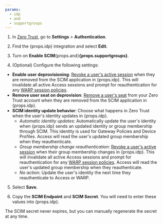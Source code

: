 ```yaml
---
params:
  - idp
  - and
  - supportgroups
---
```



1. In [Zero Trust](https://one.dash.cloudflare.com), go to **Settings** > **Authentication**.

2. Find the {props.idp} integration and select **Edit**.

3. Turn on **Enable SCIM**{props.and}**{props.supportgroups}**.

4. (Optional) Configure the following settings:

* **Enable user deprovisioning**: [Revoke a user's active session](/cloudflare-one/identity/users/session-management/#per-user) when they are removed from the SCIM application in {props.idp}. This will invalidate all active Access sessions and prompt for reauthentication for any [WARP session policies](/cloudflare-one/connections/connect-devices/warp/configure-warp/warp-sessions/).
* **Remove user seat on deprovision**: [Remove a user's seat](/cloudflare-one/identity/users/seat-management/) from your Zero Trust account when they are removed from the SCIM application in {props.idp}.
* **SCIM identity update behavior**: Choose what happens in Zero Trust when the user's identity updates in {props.idp}.
	- _Automatic identity updates_: Automatically update the user's identity when {props.idp} sends an updated identity or group membership through SCIM. This identity is used for Gateway Policies and Device Profiles. Access will read the user's updated group membership when they reauthenticate.
	- _Group membership change reauthentication_: [Revoke a user's active session](/cloudflare-one/identity/users/session-management/#per-user) when their group membership changes in {props.idp}. This will invalidate all active Access sessions and prompt for reauthentication for any [WARP session policies](/cloudflare-one/connections/connect-devices/warp/configure-warp/warp-sessions/). Access will read the user's updated group membership when they reauthenticate.
	- _No action_: Update the user's identity the next time they reauthenticate to Access or WARP.

5. Select **Save**.

6. Copy the **SCIM Endpoint** and **SCIM Secret**. You will need to enter these values into {props.idp}.

The SCIM secret never expires, but you can manually regenerate the secret at any time.
